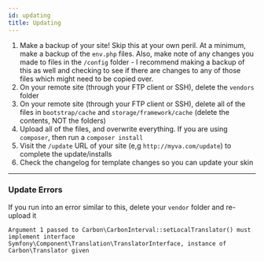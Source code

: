 ```yaml
---
id: updating
title: Updating
---
```


1. Make a backup of your site! Skip this at your own peril. At a minimum, make a backup of the `env.php` files. Also, make note of any changes you made to files in the `/config` folder - I recommend making a backup of this as well and checking to see if there are changes to any of those files which might need to be copied over.
1. On your remote site (through your FTP client or SSH), delete the `vendors` folder
1. On your remote site (through your FTP client or SSH), delete all of the files in `bootstrap/cache` and `storage/framework/cache` (delete the contents, NOT the folders)
1. Upload all of the files, and overwrite everything. If you are using `composer`, then run a `composer install`
1. Visit the `/update` URL of your site (e,g `http://myva.com/update`) to complete the update/installs
1. Check the changelog for template changes so you can update your skin

---

### Update Errors

If you run into an error similar to this, delete your `vendor` folder and re-upload it

```
Argument 1 passed to Carbon\CarbonInterval::setLocalTranslator() must implement interface 
Symfony\Component\Translation\TranslatorInterface, instance of Carbon\Translator given
```
